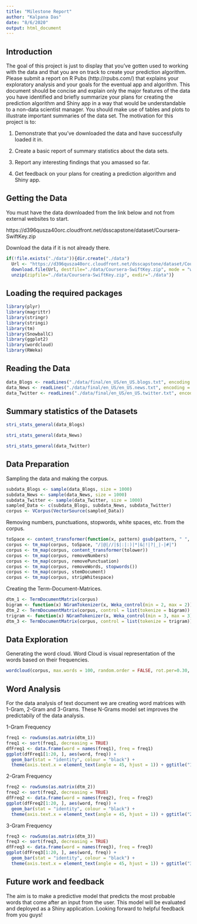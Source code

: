 ---
title: "Milestone Report"
author: "Kalpana Das"
date: "8/6/2020"
output: html_document
---

## Introduction

The goal of this project is just to display that you've gotten used to working with the data and that you are on track to create your prediction algorithm. Please submit a report on R Pubs (http://rpubs.com/) that explains your exploratory analysis and your goals for the eventual app and algorithm. This document should be concise and explain only the major features of the data you have identified and briefly summarize your plans for creating the prediction algorithm and Shiny app in a way that would be understandable to a non-data scientist manager. You should make use of tables and plots to illustrate important summaries of the data set. The motivation for this project is to: 

1. Demonstrate that you've downloaded the data and have successfully loaded it in.

2. Create a basic report of summary statistics about the data sets.

3. Report any interesting findings that you amassed so far.

4. Get feedback on your plans for creating a prediction algorithm and Shiny app.

## Getting the Data  

You must have the data downloaded from the link below and not from external websites to start.

https://d396qusza40orc.cloudfront.net/dsscapstone/dataset/Coursera-SwiftKey.zip

Download the data if it is not already there.

```{r}
if(!file.exists("./data")){dir.create("./data")
  Url <- "https://d396qusza40orc.cloudfront.net/dsscapstone/dataset/Coursera-SwiftKey.zip"
  download.file(Url, destfile="./data/Coursera-SwiftKey.zip", mode = "wb")
  unzip(zipfile="./data/Coursera-SwiftKey.zip", exdir="./data")}
```

## Loading the required packages 

```{r}
library(plyr)
library(magrittr)
library(stringr)
library(stringi)
library(tm)
library(SnowballC)
library(ggplot2)
library(wordcloud)
library(RWeka)
```
## Reading the Data

```{r}
data_Blogs <- readLines("./data/final/en_US/en_US.blogs.txt", encoding = "UTF-8", skipNul = TRUE)
data_News <- readLines("./data/final/en_US/en_US.news.txt", encoding = "UTF-8", skipNul = TRUE)
data_Twitter <- readLines("./data/final/en_US/en_US.twitter.txt", encoding = "UTF-8", skipNul = TRUE)
```

## Summary statistics of the Datasets

```{r}
stri_stats_general(data_Blogs)
```

```{r}
stri_stats_general(data_News)
```

```{r}
stri_stats_general(data_Twitter)
```

## Data Preparation

Sampling the data and making the corpus.

```{r}
subdata_Blogs <- sample(data_Blogs, size = 1000)
subdata_News <- sample(data_News, size = 1000)
subdata_Twitter <- sample(data_Twitter, size = 1000)
sampled_Data <- c(subdata_Blogs, subdata_News, subdata_Twitter)
corpus <- VCorpus(VectorSource(sampled_Data))
```

Removing numbers, punctuations, stopwords, white spaces, etc. from the corpus.

```{r}
toSpace <- content_transformer(function(x, pattern) gsub(pattern, " ", x))
corpus <- tm_map(corpus, toSpace, "/|@|//|$|:|:)|*|&|!|?|_|-|#|")
corpus <- tm_map(corpus, content_transformer(tolower))
corpus <- tm_map(corpus, removeNumbers)
corpus <- tm_map(corpus, removePunctuation)
corpus <- tm_map(corpus, removeWords, stopwords())
corpus <- tm_map(corpus, stemDocument)
corpus <- tm_map(corpus, stripWhitespace)
```

Creating the Term-Document-Matrices.

```{r}
dtm_1 <- TermDocumentMatrix(corpus)
bigram <- function(x) NGramTokenizer(x, Weka_control(min = 2, max = 2))
dtm_2 <- TermDocumentMatrix(corpus, control = list(tokenize = bigram))
trigram <- function(x) NGramTokenizer(x, Weka_control(min = 3, max = 3))
dtm_3 <- TermDocumentMatrix(corpus, control = list(tokenize = trigram))
```

## Data Exploration

Generating the word cloud. Word Cloud is visual representation of the words based on their frequencies. 

```{r, warning = FALSE}
wordcloud(corpus, max.words = 100, random.order = FALSE, rot.per=0.30, use.r.layout = TRUE, colors = brewer.pal(10, "Dark2"))
```

## Word Analysis

For the data analysis of text document we are creating word matrices with 1-Gram, 2-Gram and 3-Grams. These N-Grams model set improves the predictabily of the data analysis.

1-Gram Frequency

```{r}
freq1 <- rowSums(as.matrix(dtm_1))
freq1 <- sort(freq1, decreasing = TRUE)
dfFreq1 <- data.frame(word = names(freq1), freq = freq1)
ggplot(dfFreq1[1:20, ], aes(word, freq)) +
  geom_bar(stat = "identity", colour = "black") +
  theme(axis.text.x = element_text(angle = 45, hjust = 1)) + ggtitle("1-Gram Frequency")
```

2-Gram Frequency

```{r}
freq2 <- rowSums(as.matrix(dtm_2))
freq2 <- sort(freq2, decreasing = TRUE)
dfFreq2 <- data.frame(word = names(freq2), freq = freq2)
ggplot(dfFreq2[1:20, ], aes(word, freq)) +
  geom_bar(stat = "identity", colour = "black") +
  theme(axis.text.x = element_text(angle = 45, hjust = 1)) + ggtitle("2-Gram Frequency")
```

3-Gram Frequency

```{r}
freq3 <- rowSums(as.matrix(dtm_3))
freq3 <- sort(freq3, decreasing = TRUE)
dfFreq3 <- data.frame(word = names(freq3), freq = freq3)
ggplot(dfFreq3[1:20, ], aes(word, freq)) +
  geom_bar(stat = "identity", colour = "black") +
  theme(axis.text.x = element_text(angle = 45, hjust = 1)) + ggtitle("3-Gram Frequency")
```

## Future work and feedback

The aim is to make a predictive model that predicts the most probable words that come after an input from the user. This model will be evaluated and deployed as a Shiny application. Looking forward to helpful feedback from you guys!

